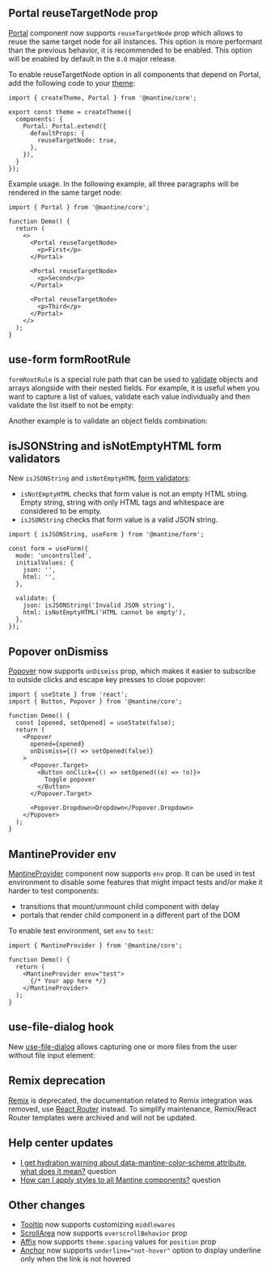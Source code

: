 

## Portal reuseTargetNode prop

[Portal](/core/portal) component now supports `reuseTargetNode` prop which allows to reuse the same target node for all instances.
This option is more performant than the previous behavior, it is recommended to be enabled.
This option will be enabled by default in the `8.0` major release.

To enable reuseTargetNode option in all components that depend on Portal, add the following code
to your [theme](/theming/theme-object):

```tsx
import { createTheme, Portal } from '@mantine/core';

export const theme = createTheme({
  components: {
    Portal: Portal.extend({
      defaultProps: {
        reuseTargetNode: true,
      },
    }),
  }
});
```

Example usage. In the following example, all three paragraphs will be rendered in the same target node:

```tsx
import { Portal } from '@mantine/core';

function Demo() {
  return (
    <>
      <Portal reuseTargetNode>
        <p>First</p>
      </Portal>

      <Portal reuseTargetNode>
        <p>Second</p>
      </Portal>

      <Portal reuseTargetNode>
        <p>Third</p>
      </Portal>
    </>
  );
}
```

## use-form formRootRule

`formRootRule` is a special rule path that can be used to [validate](/form/validation) objects and arrays
alongside with their nested fields. For example, it is useful when you want to capture
a list of values, validate each value individually and then validate the list itself
to not be empty:

<Demo data={FormDemos.rootRuleArray} />

Another example is to validate an object fields combination:

<Demo data={FormDemos.rootRuleObject} />

## isJSONString and isNotEmptyHTML form validators

New `isJSONString` and `isNotEmptyHTML` [form validators](/form/validators):

- `isNotEmptyHTML` checks that form value is not an empty HTML string. Empty string, string with only HTML tags and whitespace are considered to be empty.
- `isJSONString` checks that form value is a valid JSON string.

```tsx
import { isJSONString, useForm } from '@mantine/form';

const form = useForm({
  mode: 'uncontrolled',
  initialValues: {
    json: '',
    html: '',
  },

  validate: {
    json: isJSONString('Invalid JSON string'),
    html: isNotEmptyHTML('HTML cannot be empty'),
  },
});
```

## Popover onDismiss

[Popover](/core/popover) now supports `onDismiss` prop, which makes it easier
to subscribe to outside clicks and escape key presses to close popover:

```tsx
import { useState } from 'react';
import { Button, Popover } from '@mantine/core';

function Demo() {
  const [opened, setOpened] = useState(false);
  return (
    <Popover
      opened={opened}
      onDismiss={() => setOpened(false)}
    >
      <Popover.Target>
        <Button onClick={() => setOpened((o) => !o)}>
          Toggle popover
        </Button>
      </Popover.Target>

      <Popover.Dropdown>Dropdown</Popover.Dropdown>
    </Popover>
  );
}
```

## MantineProvider env

[MantineProvider](/theming/mantine-provider) component now supports `env` prop.
It can be used in test environment to disable some features that
might impact tests and/or make it harder to test components:

- transitions that mount/unmount child component with delay
- portals that render child component in a different part of the DOM

To enable test environment, set `env` to `test`:

```tsx
import { MantineProvider } from '@mantine/core';

function Demo() {
  return (
    <MantineProvider env="test">
      {/* Your app here */}
    </MantineProvider>
  );
}
```

## use-file-dialog hook

New [use-file-dialog](/hooks/use-file-dialog) allows capturing one or more files from the user
without file input element:

<Demo data={HooksDemos.useFileDialogUsage} />

## Remix deprecation

[Remix](https://remix.run/) is deprecated, the documentation related to Remix integration
was removed, use [React Router](/guides/react-router) instead. To simplify maintenance,
Remix/React Router templates were archived and will not be updated.

## Help center updates

- [I get hydration warning about data-mantine-color-scheme attribute, what does it mean?](https://help.mantine.dev/q/color-scheme-hydration-warning) question
- [How can I apply styles to all Mantine components?](https://help.mantine.dev/q/apply-styles-to-all) question

## Other changes

- [Tooltip](/core/tooltip) now supports customizing `middlewares`
- [ScrollArea](/core/scroll-area) now supports `overscrollBehavior` prop
- [Affix](/core/affix) now supports `theme.spacing` values for `position` prop
- [Anchor](/core/anchor) now supports `underline="not-hover"` option to display underline only when the link is not hovered
